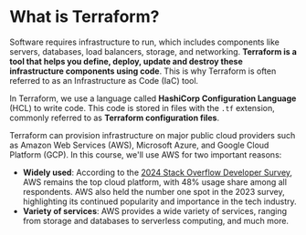 
<CourseContentLayout>

# What is Terraform?

Software requires infrastructure to run, which includes components like servers, databases, load balancers, storage, and networking. **Terraform is a tool that helps you define, deploy, update and destroy these infrastructure components using code**. This is why Terraform is often referred to as an Infrastructure as Code (IaC) tool.

In Terraform, we use a language called **HashiCorp Configuration Language** (HCL) to write code. This code is stored in files with the `.tf` extension, commonly referred to as **Terraform configuration files**.

Terraform can provision infrastructure on major public cloud providers such as Amazon Web Services (AWS), Microsoft Azure, and Google Cloud Platform (GCP).
In this course, we'll use AWS for two important reasons:

- **Widely used**: According to the [2024 Stack Overflow Developer Survey](https://survey.stackoverflow.co/2024/technology/), AWS remains the top cloud platform, with 48% usage share among all respondents. AWS also held the number one spot in the 2023 survey, highlighting its continued popularity and importance in the tech industry.
- **Variety of services**: AWS provides a wide variety of services, ranging from storage and databases to serverless computing, and much more.

</CourseContentLayout>
